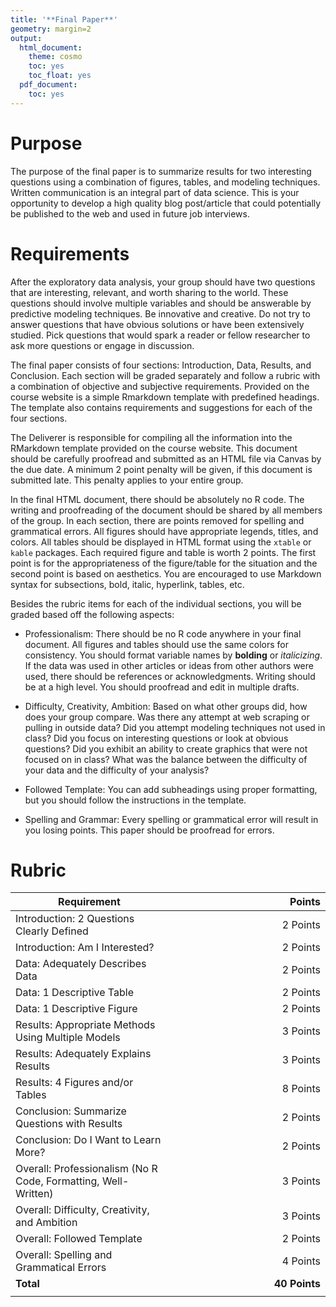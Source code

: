 ```yaml
---
title: '**Final Paper**'
geometry: margin=2
output:
  html_document:
    theme: cosmo
    toc: yes
    toc_float: yes
  pdf_document:
    toc: yes
---
```


<style type="text/css">
.main-container {
  max-width: 300px;
  margin-left: auto;
  margin-right: auto;
}
</style>

# **Purpose**

The purpose of the final paper is to summarize results for two interesting questions using a combination of figures, tables, and modeling techniques. Written communication is an integral part of data science. This is your opportunity to develop a high quality blog post/article that could potentially be published to the web and used in future job interviews.

# **Requirements**

After the exploratory data analysis, your group should have two questions that are interesting, relevant, and worth sharing to the world. These questions should involve multiple variables and should be answerable by predictive modeling techniques. Be innovative and creative. Do not try to answer questions that have obvious solutions or have been extensively studied. Pick questions that would spark a reader or fellow researcher to ask more questions or engage in discussion.

The final paper consists of four sections: Introduction, Data, Results, and Conclusion. Each section will be graded separately and follow a rubric with a combination of objective and subjective requirements. Provided on the course website is a simple Rmarkdown template with predefined headings. The template also contains requirements and suggestions for each of the four sections.

The Deliverer is responsible for compiling all the information into the RMarkdown template provided on the course website. This document should be carefully proofread and submitted as an HTML file via Canvas by the due date.  A minimum 2 point penalty will be given, if this document is submitted late. This penalty applies to your entire group.

In the final HTML document, there should be absolutely no R code. The writing and proofreading of the document should be shared by all members of the group. In each section, there are points removed for spelling and grammatical errors. All figures should have appropriate legends, titles, and colors. All tables should be displayed in HTML format using the `xtable` or `kable` packages. Each required figure and table is worth 2 points. The first point is for the appropriateness of the figure/table for the situation and the second point is based on aesthetics. You are encouraged to use Markdown syntax for subsections, bold, italic, hyperlink, tables, etc.

Besides the rubric items for each of the individual sections, you will be graded based off the following aspects:

- Professionalism: There should be no R code anywhere in your final document. All figures and tables should use the same colors for consistency. You should format variable names by **bolding** or *italicizing*. If the data was used in other articles or ideas from other authors were used, there should be references or acknowledgments. Writing should be at a high level. You should proofread and edit in multiple drafts.

- Difficulty, Creativity, Ambition: Based on what other groups did, how does your group compare. Was there any attempt at web scraping or pulling in outside data? Did you attempt modeling techniques not used in class? Did you focus on interesting questions or look at obvious questions? Did you exhibit an ability to create graphics that were not focused on in class? What was the balance between the difficulty of your data and the difficulty of your analysis?

- Followed Template: You can add subheadings using proper formatting, but you should follow the instructions in the template.

- Spelling and Grammar: Every spelling or grammatical error will result in you losing points. This paper should be proofread for errors.

# **Rubric**

|Requirement|Points|
|-------|------:|
|Introduction: 2 Questions Clearly Defined|2 Points|
|Introduction: Am I Interested?|2 Points|
|Data: Adequately Describes Data|2 Points|
|Data: 1 Descriptive Table| 2 Points|
|Data: 1 Descriptive Figure| 2 Points|
|Results: Appropriate Methods Using Multiple Models|3 Points|
|Results: Adequately Explains Results| 3 Points|
|Results: 4 Figures and/or Tables| 8 Points|
|Conclusion: Summarize Questions with Results |2 Points|
|Conclusion: Do I Want to Learn More? |2 Points|
|Overall: Professionalism (No R Code, Formatting, Well-Written) |3 Points|
|Overall: Difficulty, Creativity, and Ambition|3 Points|
|Overall: Followed Template |2 Points|
|Overall: Spelling and Grammatical Errors|4 Points|
|**Total**|**40 Points**|
|||

